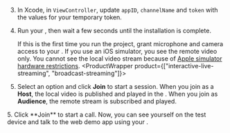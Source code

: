
3.  In Xcode, in `ViewController`, update `appID`, `channelName` and `token` with the values for your temporary token.

4.  Run your <Vpl k="CLIENT" />, then wait a few seconds until the installation is complete.

    If this is the first time you run the project, grant microphone and camera access to your <Vpl k="CLIENT" />.
    <PlatformWrapper platform="ios">
    If you use an iOS simulator, you see the remote video only. You cannot see the local video stream because of [Apple simulator hardware restrictions](https://help.apple.com/simulator/mac/current/#/devb0244142d).
    </PlatformWrapper>
<ProductWrapper product={["interactive-live-streaming", "broadcast-streaming"]}>
5. Select an option and click **Join** to start a session. When you join as a **Host**, the local video is published and played in the <Vpl k="CLIENT" />. When you join as **Audience**, the remote stream is subscribed and played.
</ProductWrapper>

<ProductWrapper notAllowed="interactive-live-streaming">
5. Click **Join** to start a call. Now, you can see yourself on the test device and talk to the web demo app using your <Vpl k="CLIENT" />.
</ProductWrapper>

